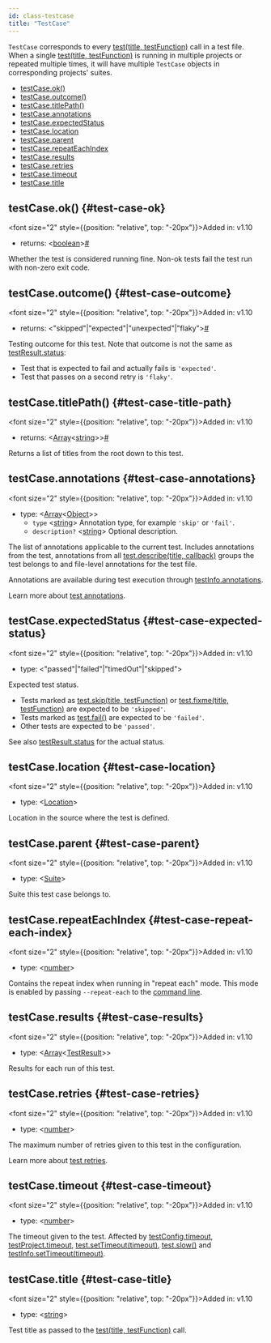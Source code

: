 ```yaml
---
id: class-testcase
title: "TestCase"
---
```


`TestCase` corresponds to every [test(title, testFunction)](./api/class-test.mdx#test-call) call in a test file. When a single [test(title, testFunction)](./api/class-test.mdx#test-call) is running in multiple projects or repeated multiple times, it will have multiple `TestCase` objects in corresponding projects' suites.


- [testCase.ok()](./api/class-testcase.mdx#test-case-ok)
- [testCase.outcome()](./api/class-testcase.mdx#test-case-outcome)
- [testCase.titlePath()](./api/class-testcase.mdx#test-case-title-path)
- [testCase.annotations](./api/class-testcase.mdx#test-case-annotations)
- [testCase.expectedStatus](./api/class-testcase.mdx#test-case-expected-status)
- [testCase.location](./api/class-testcase.mdx#test-case-location)
- [testCase.parent](./api/class-testcase.mdx#test-case-parent)
- [testCase.repeatEachIndex](./api/class-testcase.mdx#test-case-repeat-each-index)
- [testCase.results](./api/class-testcase.mdx#test-case-results)
- [testCase.retries](./api/class-testcase.mdx#test-case-retries)
- [testCase.timeout](./api/class-testcase.mdx#test-case-timeout)
- [testCase.title](./api/class-testcase.mdx#test-case-title)

## testCase.ok() {#test-case-ok}

<font size="2" style={{position: "relative", top: "-20px"}}>Added in: v1.10</font>

- returns:<a aria-hidden="true" tabindex="-1" class="list-anchor-link" id="test-case-ok-return"/> &#60;[boolean]&#62;<a href="#test-case-ok-return" class="list-anchor">#</a>

Whether the test is considered running fine. Non-ok tests fail the test run with non-zero exit code.

## testCase.outcome() {#test-case-outcome}

<font size="2" style={{position: "relative", top: "-20px"}}>Added in: v1.10</font>

- returns:<a aria-hidden="true" tabindex="-1" class="list-anchor-link" id="test-case-outcome-return"/> &#60;"skipped"|"expected"|"unexpected"|"flaky"&#62;<a href="#test-case-outcome-return" class="list-anchor">#</a>

Testing outcome for this test. Note that outcome is not the same as [testResult.status](./api/class-testresult.mdx#test-result-status):
* Test that is expected to fail and actually fails is `'expected'`.
* Test that passes on a second retry is `'flaky'`.

## testCase.titlePath() {#test-case-title-path}

<font size="2" style={{position: "relative", top: "-20px"}}>Added in: v1.10</font>

- returns:<a aria-hidden="true" tabindex="-1" class="list-anchor-link" id="test-case-title-path-return"/> &#60;[Array]<[string]>&#62;<a href="#test-case-title-path-return" class="list-anchor">#</a>

Returns a list of titles from the root down to this test.

## testCase.annotations {#test-case-annotations}

<font size="2" style={{position: "relative", top: "-20px"}}>Added in: v1.10</font>

- type: &#60;[Array]<[Object]>&#62;
  - `type` &#60;[string]&#62; Annotation type, for example `'skip'` or `'fail'`.
  - `description?` &#60;[string]&#62; Optional description.

The list of annotations applicable to the current test. Includes annotations from the test, annotations from all [test.describe(title, callback)](./api/class-test.mdx#test-describe-1) groups the test belongs to and file-level annotations for the test file.

Annotations are available during test execution through [testInfo.annotations](./api/class-testinfo.mdx#test-info-annotations).

Learn more about [test annotations](../test-annotations.mdx).

## testCase.expectedStatus {#test-case-expected-status}

<font size="2" style={{position: "relative", top: "-20px"}}>Added in: v1.10</font>

- type: &#60;"passed"|"failed"|"timedOut"|"skipped"&#62;

Expected test status.
* Tests marked as [test.skip(title, testFunction)](./api/class-test.mdx#test-skip-1) or [test.fixme(title, testFunction)](./api/class-test.mdx#test-fixme-1) are expected to be `'skipped'`.
* Tests marked as [test.fail()](./api/class-test.mdx#test-fail-1) are expected to be `'failed'`.
* Other tests are expected to be `'passed'`.

See also [testResult.status](./api/class-testresult.mdx#test-result-status) for the actual status.

## testCase.location {#test-case-location}

<font size="2" style={{position: "relative", top: "-20px"}}>Added in: v1.10</font>

- type: &#60;[Location]&#62;

Location in the source where the test is defined.

## testCase.parent {#test-case-parent}

<font size="2" style={{position: "relative", top: "-20px"}}>Added in: v1.10</font>

- type: &#60;[Suite]&#62;

Suite this test case belongs to.

## testCase.repeatEachIndex {#test-case-repeat-each-index}

<font size="2" style={{position: "relative", top: "-20px"}}>Added in: v1.10</font>

- type: &#60;[number]&#62;

Contains the repeat index when running in "repeat each" mode. This mode is enabled by passing `--repeat-each` to the [command line](../test-cli.mdx).

## testCase.results {#test-case-results}

<font size="2" style={{position: "relative", top: "-20px"}}>Added in: v1.10</font>

- type: &#60;[Array]<[TestResult]>&#62;

Results for each run of this test.

## testCase.retries {#test-case-retries}

<font size="2" style={{position: "relative", top: "-20px"}}>Added in: v1.10</font>

- type: &#60;[number]&#62;

The maximum number of retries given to this test in the configuration.

Learn more about [test retries](../test-retries.mdx#retries).

## testCase.timeout {#test-case-timeout}

<font size="2" style={{position: "relative", top: "-20px"}}>Added in: v1.10</font>

- type: &#60;[number]&#62;

The timeout given to the test. Affected by [testConfig.timeout](./api/class-testconfig.mdx#test-config-timeout), [testProject.timeout](./api/class-testproject.mdx#test-project-timeout), [test.setTimeout(timeout)](./api/class-test.mdx#test-set-timeout), [test.slow()](./api/class-test.mdx#test-slow-1) and [testInfo.setTimeout(timeout)](./api/class-testinfo.mdx#test-info-set-timeout).

## testCase.title {#test-case-title}

<font size="2" style={{position: "relative", top: "-20px"}}>Added in: v1.10</font>

- type: &#60;[string]&#62;

Test title as passed to the [test(title, testFunction)](./api/class-test.mdx#test-call) call.

[Accessibility]: ./api/class-accessibility.mdx "Accessibility"
[Android]: ./api/class-android.mdx "Android"
[AndroidDevice]: ./api/class-androiddevice.mdx "AndroidDevice"
[AndroidInput]: ./api/class-androidinput.mdx "AndroidInput"
[AndroidSocket]: ./api/class-androidsocket.mdx "AndroidSocket"
[AndroidWebView]: ./api/class-androidwebview.mdx "AndroidWebView"
[APIRequest]: ./api/class-apirequest.mdx "APIRequest"
[APIRequestContext]: ./api/class-apirequestcontext.mdx "APIRequestContext"
[APIResponse]: ./api/class-apiresponse.mdx "APIResponse"
[APIResponseAssertions]: ./test-assertions.mdx "APIResponseAssertions"
[Browser]: ./api/class-browser.mdx "Browser"
[BrowserContext]: ./api/class-browsercontext.mdx "BrowserContext"
[BrowserServer]: ./api/class-browserserver.mdx "BrowserServer"
[BrowserType]: ./api/class-browsertype.mdx "BrowserType"
[CDPSession]: ./api/class-cdpsession.mdx "CDPSession"
[ConsoleMessage]: ./api/class-consolemessage.mdx "ConsoleMessage"
[Coverage]: ./api/class-coverage.mdx "Coverage"
[Dialog]: ./api/class-dialog.mdx "Dialog"
[Download]: ./api/class-download.mdx "Download"
[Electron]: ./api/class-electron.mdx "Electron"
[ElectronApplication]: ./api/class-electronapplication.mdx "ElectronApplication"
[ElementHandle]: ./api/class-elementhandle.mdx "ElementHandle"
[FileChooser]: ./api/class-filechooser.mdx "FileChooser"
[Frame]: ./api/class-frame.mdx "Frame"
[FrameLocator]: ./api/class-framelocator.mdx "FrameLocator"
[JSHandle]: ./api/class-jshandle.mdx "JSHandle"
[Keyboard]: ./api/class-keyboard.mdx "Keyboard"
[Locator]: ./api/class-locator.mdx "Locator"
[LocatorAssertions]: ./test-assertions.mdx "LocatorAssertions"
[Logger]: ./api/class-logger.mdx "Logger"
[Mouse]: ./api/class-mouse.mdx "Mouse"
[Page]: ./api/class-page.mdx "Page"
[PageAssertions]: ./test-assertions.mdx "PageAssertions"
[Playwright]: ./api/class-playwright.mdx "Playwright"
[PlaywrightAssertions]: ./test-assertions.mdx "PlaywrightAssertions"
[Request]: ./api/class-request.mdx "Request"
[Response]: ./api/class-response.mdx "Response"
[Route]: ./api/class-route.mdx "Route"
[ScreenshotAssertions]: ./test-assertions.mdx "ScreenshotAssertions"
[Selectors]: ./api/class-selectors.mdx "Selectors"
[TimeoutError]: ./api/class-timeouterror.mdx "TimeoutError"
[Touchscreen]: ./api/class-touchscreen.mdx "Touchscreen"
[Tracing]: ./api/class-tracing.mdx "Tracing"
[Video]: ./api/class-video.mdx "Video"
[WebSocket]: ./api/class-websocket.mdx "WebSocket"
[Worker]: ./api/class-worker.mdx "Worker"
[Fixtures]: ./api/class-fixtures.mdx "Fixtures"
[Test]: ./api/class-test.mdx "Test"
[TestConfig]: ./api/class-testconfig.mdx "TestConfig"
[TestError]: ./api/class-testerror.mdx "TestError"
[TestInfo]: ./api/class-testinfo.mdx "TestInfo"
[TestOptions]: ./api/class-testoptions.mdx "TestOptions"
[TestProject]: ./api/class-testproject.mdx "TestProject"
[WorkerInfo]: ./api/class-workerinfo.mdx "WorkerInfo"
[Location]: ./api/class-location.mdx "Location"
[Reporter]: ./api/class-reporter.mdx "Reporter"
[Suite]: ./api/class-suite.mdx "Suite"
[TestCase]: ./api/class-testcase.mdx "TestCase"
[TestResult]: ./api/class-testresult.mdx "TestResult"
[TestStep]: ./api/class-teststep.mdx "TestStep"
[Element]: https://developer.mozilla.org/en-US/docs/Web/API/element "Element"
[EvaluationArgument]: ./evaluating.mdx#evaluation-argument "EvaluationArgument"
[Promise]: https://developer.mozilla.org/en-US/docs/Web/JavaScript/Reference/Global_Objects/Promise "Promise"
[iterator]: https://developer.mozilla.org/en-US/docs/Web/JavaScript/Reference/Iteration_protocols "Iterator"
[origin]: https://developer.mozilla.org/en-US/docs/Glossary/Origin "Origin"
[selector]: https://developer.mozilla.org/en-US/docs/Web/CSS/CSS_Selectors "selector"
[Serializable]: https://developer.mozilla.org/en-US/docs/Web/JavaScript/Reference/Global_Objects/JSON/stringify#Description "Serializable"
[UIEvent.detail]: https://developer.mozilla.org/en-US/docs/Web/API/UIEvent/detail "UIEvent.detail"
[UnixTime]: https://en.wikipedia.org/wiki/Unix_time "Unix Time"
[xpath]: https://developer.mozilla.org/en-US/docs/Web/XPath "xpath"

[Array]: https://developer.mozilla.org/en-US/docs/Web/JavaScript/Reference/Global_Objects/Array "Array"
[boolean]: https://developer.mozilla.org/en-US/docs/Web/JavaScript/Data_structures#Boolean_type "Boolean"
[Buffer]: https://nodejs.org/api/buffer.html#buffer_class_buffer "Buffer"
[ChildProcess]: https://nodejs.org/api/child_process.html "ChildProcess"
[Error]: https://nodejs.org/api/errors.html#errors_class_error "Error"
[EventEmitter]: https://nodejs.org/api/events.html#events_class_eventemitter "EventEmitter"
[function]: https://developer.mozilla.org/en-US/docs/Web/JavaScript/Reference/Global_Objects/Function "Function"
[Map]: https://developer.mozilla.org/en-US/docs/Web/JavaScript/Reference/Global_Objects/Map "Map"
[null]: https://developer.mozilla.org/en-US/docs/Web/JavaScript/Reference/Global_Objects/null "null"
[number]: https://developer.mozilla.org/en-US/docs/Web/JavaScript/Data_structures#Number_type "Number"
[Object]: https://developer.mozilla.org/en-US/docs/Web/JavaScript/Reference/Global_Objects/Object "Object"
[Promise]: https://developer.mozilla.org/en-US/docs/Web/JavaScript/Reference/Global_Objects/Promise "Promise"
[Readable]: https://nodejs.org/api/stream.html#stream_class_stream_readable "Readable"
[RegExp]: https://developer.mozilla.org/en-US/docs/Web/JavaScript/Reference/Global_Objects/RegExp "RegExp"
[string]: https://developer.mozilla.org/en-US/docs/Web/JavaScript/Data_structures#String_type "string"
[void]: https://developer.mozilla.org/en-US/docs/Web/JavaScript/Reference/Global_Objects/undefined "void"
[URL]: https://nodejs.org/api/url.html "URL"

[all available image tags]: https://mcr.microsoft.com/en-us/product/playwright/about "all available image tags"
[Docker Hub]: https://hub.docker.com/_/microsoft-playwright "Docker Hub"
[Dockerfile.focal]: https://github.com/microsoft/playwright/blob/main/utils/docker/Dockerfile.focal "Dockerfile.focal"
